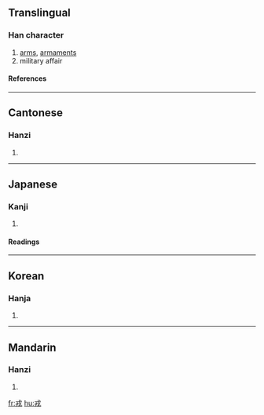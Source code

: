 ==Translingual==
===Han character===
{{Han char|rn=62|rad=戈|as=02|sn=6|four=5340<sub>0</sub>|canj=戈十 (IJ)}}
# [[arms]], [[armaments]]
# military affair
====References====
{{Han ref|kx=0411.080|dkj=11539|dj=0752.120|hdz=21397.080|uh=620E|ud=25102|bh=A6A5|bd=42661}}
----
==Cantonese==
===Hanzi===
{{yue-hanzi|jyut=|y=yung4}}
# {{defn|Cantonese}}
----
==Japanese==
===Kanji===
{{ja-kanji|grade=|rs=戈02}}
# {{defn|Japanese}} 
====Readings====
{{ja-readings|on=[[じゅう]] (jū)|kun=[[つわもの]] (tsuwamono), [[えびす]] (ebisu)}}
----
==Korean==
===Hanja===
{{ko-hanja|hangeul=융|eumhun=|rv=yung|mr=yung|y=yung}}
# {{defn|Korean}}
----
==Mandarin==
===Hanzi===
{{cmn-hanzi|pin=[[rēng]] ([[reng1]])|wg=jung<sup>2</sup>}}
# {{defn|Mandarin}}

[[fr:戎]]
[[hu:戎]]